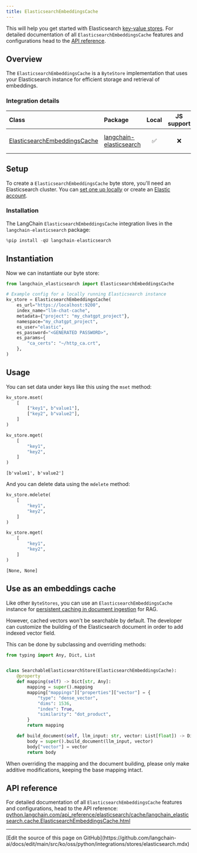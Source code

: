 ```yaml
---
title: ElasticsearchEmbeddingsCache
---
```


This will help you get started with Elasticsearch [key-value stores](/oss/python/integrations/stores). For detailed documentation of all `ElasticsearchEmbeddingsCache` features and configurations head to the [API reference](https://python.langchain.com/api_reference/elasticsearch/cache/langchain_elasticsearch.cache.ElasticsearchEmbeddingsCache.html).

## Overview

The `ElasticsearchEmbeddingsCache` is a `ByteStore` implementation that uses your Elasticsearch instance for efficient storage and retrieval of embeddings.

### Integration details

| Class | Package | Local | JS support | Downloads | Version |
| :--- | :--- | :---: | :---: |  :---: | :---: |
| [ElasticsearchEmbeddingsCache](https://python.langchain.com/api_reference/elasticsearch/cache/langchain_elasticsearch.cache.ElasticsearchEmbeddingsCache.html) | [langchain-elasticsearch](https://python.langchain.com/api_reference/elasticsearch/index.html) | ✅ | ❌ | ![PyPI - Downloads](https://img.shields.io/pypi/dm/langchain_elasticsearch?style=flat-square&label=%20) | ![PyPI - Version](https://img.shields.io/pypi/v/langchain_elasticsearch?style=flat-square&label=%20) |

## Setup

To create a `ElasticsearchEmbeddingsCache` byte store, you'll need an Elasticsearch cluster. You can [set one up locally](https://www.elastic.co/downloads/elasticsearch) or create an [Elastic account](https://www.elastic.co/elasticsearch).

### Installation

The LangChain `ElasticsearchEmbeddingsCache` integration lives in the `langchain-elasticsearch` package:

```python
%pip install -qU langchain-elasticsearch
```

## Instantiation

Now we can instantiate our byte store:

```python
from langchain_elasticsearch import ElasticsearchEmbeddingsCache

# Example config for a locally running Elasticsearch instance
kv_store = ElasticsearchEmbeddingsCache(
    es_url="https://localhost:9200",
    index_name="llm-chat-cache",
    metadata={"project": "my_chatgpt_project"},
    namespace="my_chatgpt_project",
    es_user="elastic",
    es_password="<GENERATED PASSWORD>",
    es_params={
        "ca_certs": "~/http_ca.crt",
    },
)
```

## Usage

You can set data under keys like this using the `mset` method:

```python
kv_store.mset(
    [
        ["key1", b"value1"],
        ["key2", b"value2"],
    ]
)

kv_store.mget(
    [
        "key1",
        "key2",
    ]
)
```

```output
[b'value1', b'value2']
```

And you can delete data using the `mdelete` method:

```python
kv_store.mdelete(
    [
        "key1",
        "key2",
    ]
)

kv_store.mget(
    [
        "key1",
        "key2",
    ]
)
```

```output
[None, None]
```

## Use as an embeddings cache

Like other `ByteStores`, you can use an `ElasticsearchEmbeddingsCache` instance for [persistent caching in document ingestion](/oss/python/integrations/text_embedding#caching) for RAG.

However, cached vectors won't be searchable by default. The developer can customize the building of the Elasticsearch document in order to add indexed vector field.

This can be done by subclassing and overriding methods:

```python
from typing import Any, Dict, List


class SearchableElasticsearchStore(ElasticsearchEmbeddingsCache):
    @property
    def mapping(self) -> Dict[str, Any]:
        mapping = super().mapping
        mapping["mappings"]["properties"]["vector"] = {
            "type": "dense_vector",
            "dims": 1536,
            "index": True,
            "similarity": "dot_product",
        }
        return mapping

    def build_document(self, llm_input: str, vector: List[float]) -> Dict[str, Any]:
        body = super().build_document(llm_input, vector)
        body["vector"] = vector
        return body
```

When overriding the mapping and the document building, please only make additive modifications, keeping the base mapping intact.

## API reference

For detailed documentation of all `ElasticsearchEmbeddingsCache` features and configurations, head to the API reference: [python.langchain.com/api_reference/elasticsearch/cache/langchain_elasticsearch.cache.ElasticsearchEmbeddingsCache.html](https://python.langchain.com/api_reference/elasticsearch/cache/langchain_elasticsearch.cache.ElasticsearchEmbeddingsCache.html)

---

<Callout icon="pen-to-square" iconType="regular">
  [Edit the source of this page on GitHub](https://github.com/langchain-ai/docs/edit/main/src/ko/oss/python/integrations/stores/elasticsearch.mdx)
</Callout>
